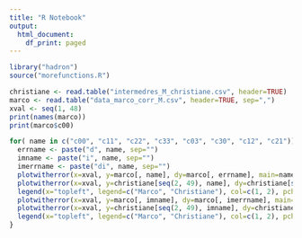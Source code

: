 ```yaml
---
title: "R Notebook"
output:
  html_document:
    df_print: paged
---
```


```r
library("hadron")
source("morefunctions.R")
```
```r
christiane <- read.table("intermedres_M_christiane.csv", header=TRUE)
marco <- read.table("data_marco_corr_M.csv", header=TRUE, sep=",")
xval <- seq(1, 48)
print(names(marco))
print(marco$c00)
```

```r
for( name in c("c00", "c11", "c22", "c33", "c03", "c30", "c12", "c21")){
  errname <- paste("d", name, sep="")
  imname <- paste("i", name, sep="")
  imerrname <- paste("di", name, sep="")
  plotwitherror(x=xval, y=marco[, name], dy=marco[, errname], main=name, pch=1, col=1)
  plotwitherror(x=xval, y=christiane[seq(2, 49), name], dy=christiane[seq(2, 49), errname], rep=T, pch=2, col=2)
  legend(x="topleft", legend=c("Marco", "Christiane"), col=c(1, 2), pch=c(1, 2))
  plotwitherror(x=xval, y=marco[, imname], dy=marco[, imerrname], main=imname, pch=1, col=1)
  plotwitherror(x=xval, y=christiane[seq(2, 49), imname], dy=christiane[seq(2, 49), imerrname], rep=T, pch=2, col=2)
  legend(x="topleft", legend=c("Marco", "Christiane"), col=c(1, 2), pch=c(1, 2))
}
```


